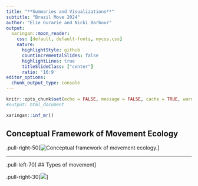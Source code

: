 ```yaml
---
title: "**Summaries and Visualizations**"
subtitle: "Brazil Move 2024"
author: "Elie Gurarie and Nicki Barbour"
output: 
  xaringan::moon_reader:
    css: [default, default-fonts, mycss.css]
    nature:
      highlightStyle: github
      countIncrementalSlides: false
      highlightLines: true
      titleSlideClass: ["center"]
      ratio: '16:9'
editor_options: 
  chunk_output_type: console
---
```


```r
knitr::opts_chunk$set(echo = FALSE, message = FALSE, cache = TRUE, warning = FALSE, las = 1, dpi = 200)
#output: html_document
```

```r
xaringan::inf_mr()
```

## Conceptual Framework of Movement Ecology
.pull-right-50[![Conceptual framework of movement ecology.](images/Nathanetal_Fig2.png)]


---
.pull-left-70[
## Types of movement
]

.pull-right-30[![](images/MovementTypes.png)]






